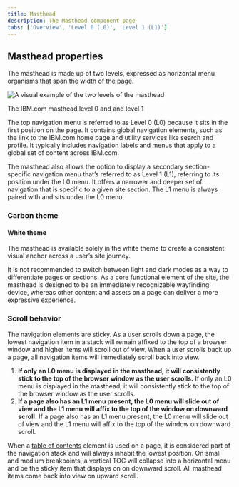 ```yaml
---
title: Masthead
description: The Masthead component page
tabs: ['Overview', 'Level 0 (L0)', 'Level 1 (L1)']
---
```



<ComponentDescription name="Masthead" type="ui" />

## Masthead properties

The masthead is made up of two levels, expressed as horizontal menu organisms that span the width of the page.

![A visual example of the two levels of the masthead](../../../images/component/masthead/masthead-properties.png)

<Caption>The IBM.com masthead level 0 and and level 1</Caption>

The top navigation menu is referred to as Level 0 (L0) because it sits in the first position on the page. It contains global navigation elements, such as the link to the IBM.com home page and utility services like search and profile. It typically includes navigation labels and menus that apply to a global set of content across IBM.com.

The masthead also allows the option to display a secondary section-specific navigation menu that’s referred to as Level 1 (L1), referring to its position under the L0 menu. It offers a narrower and deeper set of navigation that is specific to a given site section. The L1 menu is always paired with and sits under the L0 menu.

### Carbon theme

#### White theme

The masthead is available solely in the white theme to create a consistent visual anchor across a user’s site journey.

It is not recommended to switch between light and dark modes as a way to differentiate pages or sections. As a core functional element of the site, the masthead is designed to be an immediately recognizable wayfinding device, whereas other content and assets on a page can deliver a more expressive experience.

### Scroll behavior

The navigation elements are sticky. As a user scrolls down a page, the lowest navigation item in a stack will remain affixed to the top of a browser window and higher items will scroll out of view. When a user scrolls back up a page, all navigation items will immediately scroll back into view.

1. **If only an L0 menu is displayed in the masthead, it will consistently stick to the top of the browser window as the user scrolls.** If only an L0 menu is displayed in the masthead, it will consistently stick to the top of the browser window as the user scrolls.
2. **If a page also has an L1 menu present, the L0 menu will slide out of view and the L1 menu will affix to the top of the window on downward scroll.** If a page also has an L1 menu present, the L0 menu will slide out of view and the L1 menu will affix to the top of the window on downward scroll.

When a [table of contents](./table-of-contents) element is used on a page, it is considered part of the navigation stack and will always inhabit the lowest position. On small and medium breakpoints, a vertical TOC will collapse into a horizontal menu and be the sticky item that displays on on downward scroll. All masthead items come back into view on upward scroll.

<ComponentFooter name="Masthead" type="ui" />
